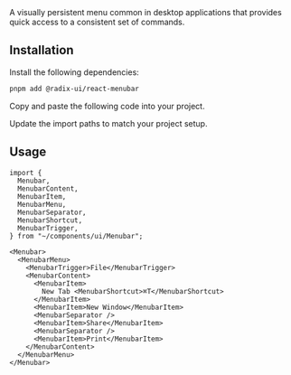 
<Title>Menubar</Title>
<Description>A visually persistent menu common in desktop applications that provides quick access to a consistent set of commands.</Description>
<ComponentPreview id="menubar" />

## Installation
<Steps>

<StepTitle>Install the following dependencies:</StepTitle>
<StepContent>
```bash
pnpm add @radix-ui/react-menubar
```
</StepContent>

<StepTitle>Copy and paste the following code into your project.</StepTitle>
<StepContent>
<FileSource id="menubar" />
</StepContent>

<StepTitle>Update the import paths to match your project setup.</StepTitle>

</Steps>

## Usage
```tsx
import {
  Menubar,
  MenubarContent,
  MenubarItem,
  MenubarMenu,
  MenubarSeparator,
  MenubarShortcut,
  MenubarTrigger,
} from "~/components/ui/Menubar";
```
```tsx
<Menubar>
  <MenubarMenu>
    <MenubarTrigger>File</MenubarTrigger>
    <MenubarContent>
      <MenubarItem>
        New Tab <MenubarShortcut>⌘T</MenubarShortcut>
      </MenubarItem>
      <MenubarItem>New Window</MenubarItem>
      <MenubarSeparator />
      <MenubarItem>Share</MenubarItem>
      <MenubarSeparator />
      <MenubarItem>Print</MenubarItem>
    </MenubarContent>
  </MenubarMenu>
</Menubar>
```

<Footer previousLabel="Label" previousHref="/docs/components/primitives/label" nextLabel="Navigation Menu" nextHref="/docs/components/primitives/navigation-menu" />
